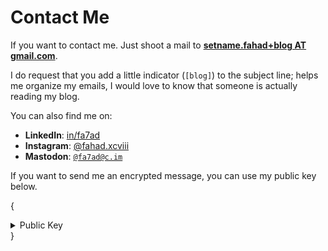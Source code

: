 # Contact Me

If you want to contact me. Just shoot a mail to [**setname.fahad+blog AT gmail.com**](mailto:setname.fahad+blog@gmail.com?subject=[blog]).

I do request that you add a little indicator (`[blog]`) to the subject line; helps me organize my emails, I would love to know that someone is actually reading my blog.

You can also find me on:

- **LinkedIn**: [in/fa7ad](https://www.linkedin.com/in/fa7ad/)
- **Instagram**: [@fahad.xcviii](https://instagram.com/fahad.xcviii)
- **Mastodon**: <a rel="me" href="https://c.im/@fa7ad">`@fa7ad@c.im`</a>

If you want to send me an encrypted message, you can use my public key below.

{<details>
  <summary>Public Key</summary>
  <pre>{`
-----BEGIN PGP PUBLIC KEY BLOCK-----

mQINBGNn2j8BEACsXqpH8UsOx8aKM9qO3iPyrh5M+jXpMgfMff9tefzKJq3bJp18
NdYIYAJDoDM6GxDR0uY6cf0SSNfDeaq5iTPhHc90/WxBkdhxrLcttYR0CrOBH5wY
lzIFRp7aGXQm+HUO/t88GEDWOEEs8AiNNfDRQ6s36sc/AXIEJgaClQvKbD4R4Wyn
a8XksN+duOLqVODfIyrUMfUIvlwmdKVueqA7PxJXubmaZIh+lWrslX8+958L2kb0
X/pVfzRk8HAnTMddNvcMbvKDqdMtElV/s0V/kVQIIHOmQEE/pGrSoLOjS09wAk3H
zJ30eq+T6KyW7WCS0lDdaePBen4qf6zTHoRFZ6lc6jJlWclgqAPsFM7L5SIY60pQ
rUAYC+b9moVC4AN8iQhlZQZyS5bl1AU/VJLbLGywEAYFvDV38Gy6/UnMog/E/H4V
u8DWTxFNFXj79Un7qmhuaiL8CjfLUZymPjazn+VYWUyctr/1XDbXR3lv8jPpzpS9
x6D7KmHUNuivSh0/xjCYn+13/WI6apeKEy8GrP2/5rWXNCjS/8Vjv9Aju3ZtsHPU
2eHhT1hRdZDEzI0TjPndhVEQkPwqaFevCPRTeH3BdquC+nqNiUvJvh/p4F2h/FPz
SuiMKCiq3u0ljwpJLsScbQovOPHo6pWq5rZvLdS8AHs+oDzKLgULWcfyuQARAQAB
tCZGYWhhZCBIb3NzYWluIDxzZXRuYW1lLmZhaGFkQGdtYWlsLmNtPokCTgQTAQgA
OBYhBFc+s8+qN0th21mvfEm+jv5N7SJPBQJjZ9o/AhsDBQsJCAcCBhUKCQgLAgQW
AgMBAh4BAheAAAoJEEm+jv5N7SJPBiAP+gNKVBbjIPycsyY3U+7k4305julBph2D
xBvw5iRjxiD/ruhf5njy4/JE9ElvEoqx4ROXodU8Gth1te5oE/1CzBaq2IKl+y8V
adshMxdaBVfumSJZEl3Rzfkon/zKrtt44phBJ0SgBXlA8UkqbY54CH9mmNBFrtnW
9ZW9xvEc/c9MsMwhxKIJOF2cKZlLyz+V/sDfjXC3Zkl7fCUVpMMOpz96xEHs/VvE
krFL3DgiegLfE1cIAYlKFRKm/A4rE5FQsIiKjepIB35rO/V99ytEWndLgGgxC75j
Ei5BDc9OD3dRDYA8eykAUAugQhoLs3HVMuI8IOr44rOlGAl8XtHoUyookFsDS+wP
9OBKDMlz++3wcodnDjboW4KncdCCaMfAXGVDmhDKm4F0TQ3zFuJsndmH8HQ5YzAL
81Gy1xcw3fohugteGTKOfzy0pcNg8ew0mZYv2M+3PsU6ItpwvACWFiHK7D3CdYLb
u67egHD7u38Xv2AREf3QCsXEzpPtm/SNfuwwhr+C1jspE5nXM67KX9TjGjcEemGV
B0UdpStaIUcBZnJM8EiL+iUlYv9NXi5lpxzJ7Hv8Ih6rzNmwMnzKHf62Q2mrcPTZ
gtWX1b8UYCM8/L72g0ZhEz0nVEwCxQmIPdK06xhE47LbAIHQd20n+EhrWj7I/b6I
MUlWeh11oaUguQINBGNn2j8BEADGdObGZv6A42jn/4KimLLjY3SKTKDC4JH2wKKY
B+mDWEgat7XX01pCxdWnRaMlI7ZwhjrhBBQqnjoPvJ4NwL79iE8tFgrL/OQEKo30
irMAFJE58+u/GRGFsJDXGrBk1NxvK+GCZGtLzeRIgipCllcKTW01vn05N2WTMHZU
nTnM67z3DwfAH1pLCux1YNsL6udOC8DE+uG1rUcYg2XF/45yLqhzWXFvPo+WkuSi
Wf/GC3siINW7soHUSNTfi+EjUQOBIuO84dsrXLoGdWyAsw3bCQ5zT+JLWzyQo8c7
BheVNyLY7dckUzim6vW5ef4ijDvzCTKbC4u7U7WQScS1BNWa5CXQ9vaOHhf0kQoH
7kBvnD4o8U3ZWLMrN/qD4z9b8EBMogUbP5UaQ2UC1/5gpRjohpuh9yxk2o6QhUET
2IKAw5T+NuGPBAv+32tbo2p5hjksUGxi62K+gT5VnE3gUI6h+jib1Uic3cpBXA7Z
jXSmv8JZgmcWsmlAq/hEG6epACxrfVbxMNVZyo6/po+ezNanVeS4FjH6xuCSq009
2HDZOjOAAzglhjXEcJ96fgRdoHQSsMjgEztjYj/dYKLaFp9V/fJp1T3uo21uxnwx
akIqjuXloBvGU6jG5JieMrqGn65r/UCpCUO9d4jwgf2wSRajVdA9oAk9HYIMi3A0
2nzeoQARAQABiQI2BBgBCAAgFiEEVz6zz6o3S2HbWa98Sb6O/k3tIk8FAmNn2j8C
GwwACgkQSb6O/k3tIk/rGQ//RD32ZOF2IiOATfCW+E2apfCJk58QtFFW0gedYWzS
bMd5wbv9RqdYgvt7rdoihtc0EjB/AzxDez5/L0un8AMX8WrK3Mrc3/FeTLL1R3u5
bJCq2g07ivAqljX0MkmUDg+xLrUL+33tJpCHCKMhXU40bmQrd1hMeM+1SD4KXgBI
3knuN34LYCvpomd6MunSlpkSP7ZIMrC3oj8dMNFwutrmu5L9pIkSWo8nygSjGIiN
zJld/bNe1fNMNGTtLt9a+GRx2IEbmmE5MgwSqIU6NMbVc2keTJcHzDc8tVNksMEs
Z9p8HblUUVRKCe3n7CncWLLSmQd+VoSgkfOTBZ0LzBvexbnc1G1Nz/7hPfO5faHx
+Y6W1HdO9CVPCzx7Ldcc+JifPU/ZCnmjf4a3i/F89ZKUeeuMME1cVAuKZafOH4ql
oePAB5pCKnYIoUpPwmKgv4HDr7Lpyv2ljw0K8h8T1hcXi3Ri5Jgx2/nNSDbbamEp
WhBn6DUMCH5YreCojQv5pybKVg/VR2jRk0VUgFqczCgVLKahjAsi6Xt93ogOzPMc
hFbj8NrPLLeTQ1nyx0SndKBL/RKQozAG9p2FyV9n5VsXHjMwm7On5GQLQiHgDJTU
Ru0M+xZRVMImMwnz8I6AYe2KQAUGPIVkekoWp9+94EZSdBiOHAZjGbs4pPZD5j0R
KkM=
=6FZj
-----END PGP PUBLIC KEY BLOCK-----`}
</pre>
</details>}
